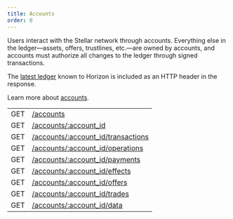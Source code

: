 ```yaml
---
title: Accounts
order: 0
---
```



Users interact with the Stellar network through accounts. Everything else in the ledger—assets, offers, trustlines, etc.—are owned by accounts, and accounts must authorize all changes to the ledger through signed transactions.

The [latest ledger](../../structure/consistency.mdx) known to Horizon is included as an HTTP header in the response.

Learn more about [accounts](../../../../../../learn/glossary.mdx#account).

<EndpointsTable title="Endpoints">

|  |  |
| --- | --- |
| GET | [/accounts](../../list-all-accounts.api.mdx) |
| GET | [/accounts/:account_id](../../retrieve-an-account.api.mdx) |
| GET | [/accounts/:account_id/transactions](../../get-transactions-by-account-id.api.mdx) |
| GET | [/accounts/:account_id/operations](../../get-operations-by-account-id.api.mdx) |
| GET | [/accounts/:account_id/payments](../../get-payments-by-account-id.api.mdx) |
| GET | [/accounts/:account_id/effects](../../get-effects-by-account-id.api.mdx) |
| GET | [/accounts/:account_id/offers](../../get-offers-by-account-id.api.mdx) |
| GET | [/accounts/:account_id/trades](../../get-trades-by-account-id.api.mdx) |
| GET | [/accounts/:account_id/data](../../get-data-by-account-id.api.mdx) |

</EndpointsTable>
